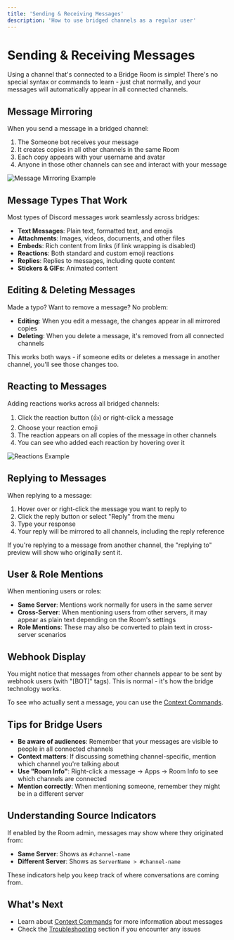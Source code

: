 ```yaml
---
title: 'Sending & Receiving Messages'
description: 'How to use bridged channels as a regular user'
---
```


# Sending & Receiving Messages

Using a channel that's connected to a Bridge Room is simple! There's no special syntax or commands to learn - just chat normally, and your messages will automatically appear in all connected channels.

## Message Mirroring

When you send a message in a bridged channel:

1. The Someone bot receives your message
2. It creates copies in all other channels in the same Room
3. Each copy appears with your username and avatar
4. Anyone in those other channels can see and interact with your message

<img src="/images/message-mirroring.png" alt="Message Mirroring Example" />

## Message Types That Work

Most types of Discord messages work seamlessly across bridges:

- **Text Messages**: Plain text, formatted text, and emojis
- **Attachments**: Images, videos, documents, and other files
- **Embeds**: Rich content from links (if link wrapping is disabled)
- **Reactions**: Both standard and custom emoji reactions
- **Replies**: Replies to messages, including quote content
- **Stickers & GIFs**: Animated content

## Editing & Deleting Messages

Made a typo? Want to remove a message? No problem:

- **Editing**: When you edit a message, the changes appear in all mirrored copies
- **Deleting**: When you delete a message, it's removed from all connected channels

This works both ways - if someone edits or deletes a message in another channel, you'll see those changes too.

## Reacting to Messages

Adding reactions works across all bridged channels:

1. Click the reaction button (👍) or right-click a message
2. Choose your reaction emoji
3. The reaction appears on all copies of the message in other channels
4. You can see who added each reaction by hovering over it

<img src="/images/reactions.png" alt="Reactions Example" />

## Replying to Messages

When replying to a message:

1. Hover over or right-click the message you want to reply to
2. Click the reply button or select "Reply" from the menu
3. Type your response
4. Your reply will be mirrored to all channels, including the reply reference

If you're replying to a message from another channel, the "replying to" preview will show who originally sent it.

## User & Role Mentions

When mentioning users or roles:

- **Same Server**: Mentions work normally for users in the same server
- **Cross-Server**: When mentioning users from other servers, it may appear as plain text depending on the Room's settings
- **Role Mentions**: These may also be converted to plain text in cross-server scenarios

## Webhook Display

You might notice that messages from other channels appear to be sent by webhook users (with "[BOT]" tags). This is normal - it's how the bridge technology works.

To see who actually sent a message, you can use the [Context Commands](/users/context-commands).

## Tips for Bridge Users

- **Be aware of audiences**: Remember that your messages are visible to people in all connected channels
- **Context matters**: If discussing something channel-specific, mention which channel you're talking about
- **Use "Room Info"**: Right-click a message → Apps → Room Info to see which channels are connected
- **Mention correctly**: When mentioning someone, remember they might be in a different server

## Understanding Source Indicators

If enabled by the Room admin, messages may show where they originated from:

- **Same Server**: Shows as `#channel-name`
- **Different Server**: Shows as `ServerName > #channel-name`

These indicators help you keep track of where conversations are coming from.

## What's Next

- Learn about [Context Commands](/users/context-commands) for more information about messages
- Check the [Troubleshooting](/troubleshooting) section if you encounter any issues 